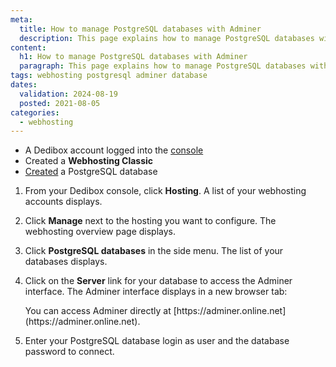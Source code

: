 ```yaml
---
meta:
  title: How to manage PostgreSQL databases with Adminer
  description: This page explains how to manage PostgreSQL databases with Adminer
content:
  h1: How to manage PostgreSQL databases with Adminer
  paragraph: This page explains how to manage PostgreSQL databases with Adminer
tags: webhosting postgresql adminer database 
dates:
  validation: 2024-08-19
  posted: 2021-08-05
categories:
  - webhosting
---
```


<Macro id="webhosting-online" />

<Macro id="requirements" />

- A Dedibox account logged into the [console](https://console.online.net)
- Created a **Webhosting Classic**
- [Created](/classic-hosting/how-to/create-postgresql-database/) a PostgreSQL database

1. From your Dedibox console, click **Hosting**. A list of your webhosting accounts displays.
2. Click **Manage** next to the hosting you want to configure. The webhosting overview page displays.
3. Click **PostgreSQL databases** in the side menu. The list of your databases displays.
4. Click on the **Server** link for your database to access the Adminer interface. The Adminer interface displays in a new browser tab:

    <Message type="note">
      You can access Adminer directly at [https://adminer.online.net](https://adminer.online.net).
    </Message>
5. Enter your PostgreSQL database login as user and the database password to connect.